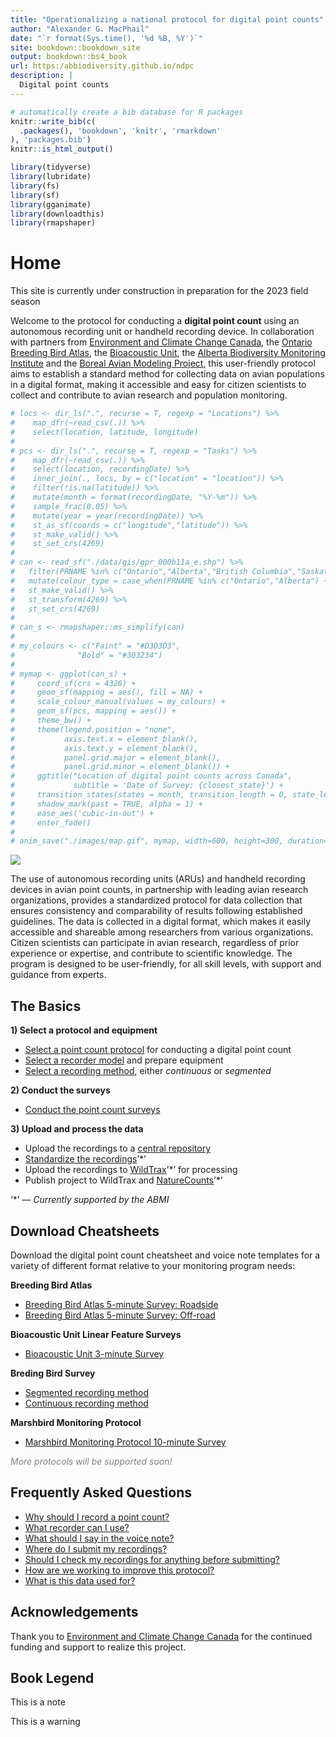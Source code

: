 ```yaml
--- 
title: "Operationalizing a national protocol for digital point counts"
author: "Alexander G. MacPhail"
date: "`r format(Sys.time(), '%d %B, %Y')`"
site: bookdown::bookdown_site
output: bookdown::bs4_book
url: https:/abbiodiversity.github.io/ndpc
description: |
  Digital point counts
---
```


```r
# automatically create a bib database for R packages
knitr::write_bib(c(
  .packages(), 'bookdown', 'knitr', 'rmarkdown'
), 'packages.bib')
knitr::is_html_output()

library(tidyverse)
library(lubridate)
library(fs)
library(sf)
library(gganimate)
library(downloadthis)
library(rmapshaper)
```

# Home {-}

::: {.rmdnote}
This site is currently under construction in preparation for the 2023 field season
:::

Welcome to the protocol for conducting a **digital point count** using an autonomous recording unit or handheld recording device. In collaboration with partners from [Environment and Climate Change Canada](https://www.canada.ca/en/environment-climate-change.html), the [Ontario Breeding Bird Atlas](https://www.birdsontario.org/), the [Bioacoustic Unit](http://bioacoustic.abmi.ca/), the [Alberta Biodiversity Monitoring Institute](https://abmi.ca/home.html) and the [Boreal Avian Modeling Project](https://borealbirds.ca/), this user-friendly protocol aims to establish a standard method for collecting data on avian populations in a digital format, making it accessible and easy for citizen scientists to collect and contribute to avian research and population monitoring.

```r

# locs <- dir_ls(".", recurse = T, regexp = "Locations") %>%
#    map_dfr(~read_csv(.)) %>%
#    select(location, latitude, longitude)
# 
# pcs <- dir_ls(".", recurse = T, regexp = "Tasks") %>%
#    map_dfr(~read_csv(.)) %>%
#    select(location, recordingDate) %>%
#    inner_join(., locs, by = c("location" = "location")) %>%
#    filter(!is.na(latitude)) %>%
#    mutate(month = format(recordingDate, "%Y-%m")) %>%
#    sample_frac(0.05) %>%
#    mutate(year = year(recordingDate)) %>%
#    st_as_sf(coords = c("longitude","latitude")) %>%
#    st_make_valid() %>%
#    st_set_crs(4269)
# 
# can <- read_sf("./data/gis/gpr_000b11a_e.shp") %>%
#   filter(PRNAME %in% c("Ontario","Alberta","British Columbia","Saskatchewan","Manitoba")) %>%
#   mutate(colour_type = case_when(PRNAME %in% c("Ontario","Alberta") ~ "Bold", TRUE ~ "Faint")) %>%
#   st_make_valid() %>%
#   st_transform(4269) %>%
#   st_set_crs(4269)
# 
# can_s <- rmapshaper::ms_simplify(can)
# 
# my_colours <- c("Faint" = "#D3D3D3", 
#              "Bold" = "#303234")
# 
# mymap <- ggplot(can_s) +
#     coord_sf(crs = 4326) +
#     geom_sf(mapping = aes(), fill = NA) +
#     scale_colour_manual(values = my_colours) + 
#     geom_sf(pcs, mapping = aes()) +
#     theme_bw() +
#     theme(legend.position = "none",
#           axis.text.x = element_blank(),
#           axis.text.y = element_blank(),
#           panel.grid.major = element_blank(),
#           panel.grid.minor = element_blank()) +
#     ggtitle("Location of digital point counts across Canada",
#             subtitle = 'Date of Survey: {closest_state}') + 
#     transition_states(states = month, transition_length = 0, state_length = , wrap = T) +
#     shadow_mark(past = TRUE, alpha = 1) +
#     ease_aes('cubic-in-out') +
#     enter_fade()
# 
# anim_save("./images/map.gif", mymap, width=600, height=300, duration=5)
```

![](./images/map.gif)

The use of autonomous recording units (ARUs) and handheld recording devices in avian point counts, in partnership with leading avian research organizations, provides a standardized protocol for data collection that ensures consistency and comparability of results following established guidelines. The data is collected in a digital format, which makes it easily accessible and shareable among researchers from various organizations. Citizen scientists can participate in avian research, regardless of prior experience or expertise, and contribute to scientific knowledge. The program is designed to be user-friendly, for all skill levels, with support and guidance from experts.

## The Basics {.unnumbered}

**1) Select a protocol and equipment**

- [Select a point count protocol](#download-cheatsheets) for conducting a digital point count
- [Select a recorder model](#selecting-a-recorder) and prepare equipment
- [Select a recording method](), either *continuous* or *segmented*

**2) Conduct the surveys**

- [Conduct the point count surveys](#conducting-the-survey)

**3) Upload and process the data**

- Upload the recordings to a [central repository](#data-submission)
- [Standardize the recordings](#speech-to-text)'*'
- Upload the recordings to [WildTrax](https://www.wildtrax.ca)'*' for processing
- Publish project to WildTrax and [NatureCounts](#canavian)'*'

'\*' --- *Currently supported by the ABMI*

## Download Cheatsheets {.unnumbered}

Download the digital point count cheatsheet and voice note templates for a variety of different format relative to your monitoring program needs:

**Breeding Bird Atlas**

- [Breeding Bird Atlas 5-minute Survey: Roadside]()
- [Breeding Bird Atlas 5-minute Survey: Off-road]()

**Bioacoustic Unit Linear Feature Surveys**

- [Bioacoustic Unit 3-minute Survey]()

**Breding Bird Survey**

- [Segmented recording method]()
- [Continuous recording method]()
  
**Marshbird Monitoring Protocol**  

- [Marshbird Monitoring Protocol 10-minute Survey]()

<span style="color:grey;font-style:italic">More protocols will be supported soon!</span>

## Frequently Asked Questions {.unnumbered}

- [Why should I record a point count?](#introduction)
- [What recorder can I use?](#selecting-a-recorder)
- [What should I say in the voice note?](#voice-notes)
- [Where do I submit my recordings?](#data-submission)
- [Should I check my recordings for anything before submitting?](#metadata-checking)
- [How are we working to improve this protocol?](#discussion)
- [What is this data used for?]()

## Acknowledgements {.unnumbered}

Thank you to [Environment and Climate Change Canada](https://www.canada.ca/en/environment-climate-change.html) for the continued funding and support to realize this project.

## Book Legend {.unnumbered}

:::{.rmdnote}
This is a note
:::

:::{.rmdwarning}
This is a warning
:::
